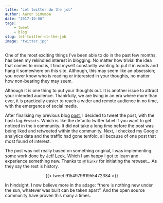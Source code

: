 ```yaml
---
title: "Let twitter do the job"
author: Aaron Simumba
date: "2017-10-06"
tags:
    - tweet
    - blog
slug: let-twitter-do-the-job
image: "twitter.jpg"
---
```


One of the most exciting things I've been able to do in the past few months, has been my rekindled interest in blogging. No matter how trivial the idea that comes to mind is, I find myself constantly wanting to put it in words and hang it somewhere on this site. Although, this may seem like an obsession; you never know who is reading or interested in your thoughts, no matter how non-bearing they may seem.

Although it is one thing to put your thoughts out. It is another issue to attract your intended audience. Thankfully, we are living in an era where more than ever, it is practically easier to reach a wider and remote audience in no time, with the emergence of social media. 

After finalising my previous blog [post](https://asimumba.rbind.io/2017/10/02/mapping-the-location-of-my-twitter-followers-and-following-in-r/), I decided to tweet the post, with the hash tag `#rstats`. Which is like the defacto twitter label if you want to get noticed in the `R` community. It did not take a long time before the post was being liked and retweeted within the community. Next, I checked my Google analytics data and the traffic had gone tenfold, all because of one post that most found of interest. 

The post was not really based on something original, I was implementing some work done by [Jeff Leek](https://twitter.com/jtleek). Which I am happy I got to learn and experience something new. Thanks to `@Thinkr` for initiating the retweet... As they say the rest is history.

<center>
{{< tweet 915497991955472384 >}}
</center>

In hindsight, I now believe more in the adage: "there is nothing new under the sun, whatever was built can be taken apart". And the open source community have proven this many a times.